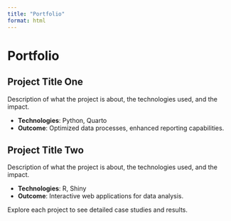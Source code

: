 ```yaml
---
title: "Portfolio"
format: html
---
```


# Portfolio

## Project Title One

Description of what the project is about, the technologies used, and the impact.

- **Technologies**: Python, Quarto
- **Outcome**: Optimized data processes, enhanced reporting capabilities.

## Project Title Two

Description of what the project is about, the technologies used, and the impact.

- **Technologies**: R, Shiny
- **Outcome**: Interactive web applications for data analysis.

Explore each project to see detailed case studies and results.
